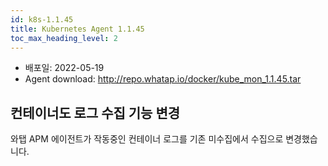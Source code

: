 ```yaml
---
id: k8s-1.1.45
title: Kubernetes Agent 1.1.45
toc_max_heading_level: 2
---
```



* 배포일: 2022-05-19
* Agent download: http://repo.whatap.io/docker/kube_mon_1.1.45.tar

## 컨테이너도 로그 수집 기능 변경

와탭 APM 에이전트가 작동중인 컨테이너 로그를 기존 미수집에서 수집으로 변경했습니다.